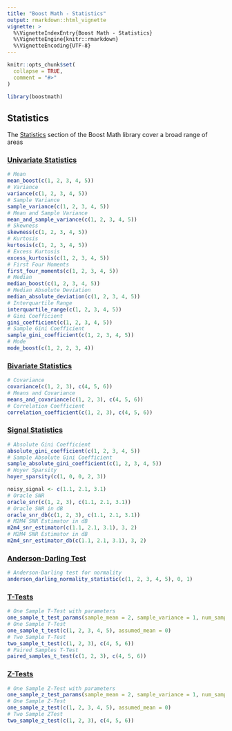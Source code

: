 ```yaml
---
title: "Boost Math - Statistics"
output: rmarkdown::html_vignette
vignette: >
  %\VignetteIndexEntry{Boost Math - Statistics}
  %\VignetteEngine{knitr::rmarkdown}
  %\VignetteEncoding{UTF-8}
---
```


```r
knitr::opts_chunk$set(
  collapse = TRUE,
  comment = "#>"
)
```

```r
library(boostmath)
```

## Statistics

The [Statistics](https://www.boost.org/doc/libs/latest/libs/math/doc/html/statistics.html) section of the Boost Math library cover a broad range of areas

### [Univariate Statistics](https://www.boost.org/doc/libs/latest/libs/math/doc/html/math_toolkit/univariate_statistics.html)

```r
# Mean
mean_boost(c(1, 2, 3, 4, 5))
# Variance
variance(c(1, 2, 3, 4, 5))
# Sample Variance
sample_variance(c(1, 2, 3, 4, 5))
# Mean and Sample Variance
mean_and_sample_variance(c(1, 2, 3, 4, 5))
# Skewness
skewness(c(1, 2, 3, 4, 5))
# Kurtosis
kurtosis(c(1, 2, 3, 4, 5))
# Excess Kurtosis
excess_kurtosis(c(1, 2, 3, 4, 5))
# First Four Moments
first_four_moments(c(1, 2, 3, 4, 5))
# Median
median_boost(c(1, 2, 3, 4, 5))
# Median Absolute Deviation
median_absolute_deviation(c(1, 2, 3, 4, 5))
# Interquartile Range
interquartile_range(c(1, 2, 3, 4, 5))
# Gini Coefficient
gini_coefficient(c(1, 2, 3, 4, 5))
# Sample Gini Coefficient
sample_gini_coefficient(c(1, 2, 3, 4, 5))
# Mode
mode_boost(c(1, 2, 2, 3, 4))
```

### [Bivariate Statistics](https://www.boost.org/doc/libs/latest/libs/math/doc/html/math_toolkit/bivariate_statistics.html)

```r
# Covariance
covariance(c(1, 2, 3), c(4, 5, 6))
# Means and Covariance
means_and_covariance(c(1, 2, 3), c(4, 5, 6))
# Correlation Coefficient
correlation_coefficient(c(1, 2, 3), c(4, 5, 6))
```

### [Signal Statistics](https://www.boost.org/doc/libs/latest/libs/math/doc/html/math_toolkit/signal_statistics.html)

```r
# Absolute Gini Coefficient
absolute_gini_coefficient(c(1, 2, 3, 4, 5))
# Sample Absolute Gini Coefficient
sample_absolute_gini_coefficient(c(1, 2, 3, 4, 5))
# Hoyer Sparsity
hoyer_sparsity(c(1, 0, 0, 2, 3))

noisy_signal <- c(1.1, 2.1, 3.1)
# Oracle SNR
oracle_snr(c(1, 2, 3), c(1.1, 2.1, 3.1))
# Oracle SNR in dB
oracle_snr_db(c(1, 2, 3), c(1.1, 2.1, 3.1))
# M2M4 SNR Estimator in dB
m2m4_snr_estimator(c(1.1, 2.1, 3.1), 3, 2)
# M2M4 SNR Estimator in dB
m2m4_snr_estimator_db(c(1.1, 2.1, 3.1), 3, 2)
```

### [Anderson-Darling Test](https://www.boost.org/doc/libs/latest/libs/math/doc/html/math_toolkit/anderson_darling.html)

```r
# Anderson-Darling test for normality
anderson_darling_normality_statistic(c(1, 2, 3, 4, 5), 0, 1)
```

### [T-Tests](https://www.boost.org/doc/libs/latest/libs/math/doc/html/math_toolkit/t_test.html)

```r
# One Sample T-Test with parameters
one_sample_t_test_params(sample_mean = 2, sample_variance = 1, num_samples = 30, assumed_mean = 0)
# One Sample T-Test
one_sample_t_test(c(1, 2, 3, 4, 5), assumed_mean = 0)
# Two Sample T-Test
two_sample_t_test(c(1, 2, 3), c(4, 5, 6))
# Paired Samples T-Test
paired_samples_t_test(c(1, 2, 3), c(4, 5, 6))
```

### [Z-Tests](https://www.boost.org/doc/libs/latest/libs/math/doc/html/math_toolkit/z_test.html)

```r
# One Sample Z-Test with parameters
one_sample_z_test_params(sample_mean = 2, sample_variance = 1, num_samples = 30, assumed_mean = 0)
# One Sample Z-Test
one_sample_z_test(c(1, 2, 3, 4, 5), assumed_mean = 0)
# Two Sample ZTest
two_sample_z_test(c(1, 2, 3), c(4, 5, 6))
```
